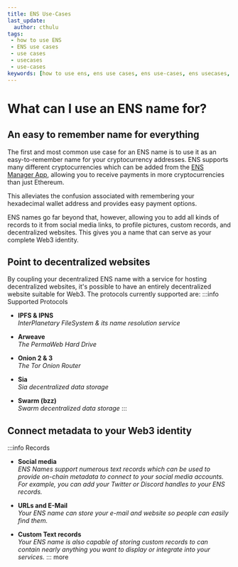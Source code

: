 ```yaml
---
title: ENS Use-Cases
last_update:
  author: cthulu
tags:
 - how to use ENS
 - ENS use cases
 - use cases
 - usecases
 - use-cases
keywords: [how to use ens, ens use cases, ens use-cases, ens usecases, use cases, use-cases, usecases]
---
```


# What can I use an ENS name for?

## An easy to remember name for everything
The first and most common use case for an ENS name is to use it as an easy-to-remember name for your cryptocurrency addresses.
ENS supports many different cryptocurrencies which can be added from the [ENS Manager App](https://app.ens.domains), allowing you to receive payments in more cryptocurrencies than just Ethereum.

This alleviates the confusion associated with remembering your hexadecimal wallet address and provides easy payment options.

ENS names go far beyond that, however, allowing you to add all kinds of records to it from social media links, to profile pictures, custom records, and decentralized websites.
This gives you a name that can serve as your complete Web3 identity.

## Point to decentralized websites
By coupling your decentralized ENS name with a service for hosting decentralized websites, it's possible to have an entirely decentralized website suitable for Web3. The protocols currently supported are:
:::info Supported Protocols
 - **IPFS & IPNS**  
 *InterPlanetary FileSystem & its name resolution service*

 - **Arweave**  
 *The PermaWeb Hard Drive*

 - **Onion 2 & 3**  
 *The Tor Onion Router*

 - **Sia**  
 *Sia decentralized data storage*

 - **Swarm (bzz)**  
 *Swarm decentralized data storage*
:::

## Connect metadata to your Web3 identity
:::info Records
 - **Social media**  
 *ENS Names support numerous text records which can be used to provide on-chain metadata to connect to your social media accounts. For example, you can add your Twitter or Discord handles to your ENS records.*

 - **URLs and E-Mail**  
 *Your ENS name can store your e-mail and website so people can easily find them.*

 - **Custom Text records**  
 *Your ENS name is also capable of storing custom records to can contain nearly anything you want to display or integrate into your services.*
::: more